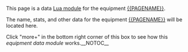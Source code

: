 This page is a data [[w:c:c:Help:Lua|Lua module]] for the equipment [[{{PAGENAME}}]].

The name, stats, and other data for the equipment [[{{PAGENAME}}]] will be located here.

Click "more+" in the bottom right corner of this box to see how this ''equipment data module'' works.__NOTOC__

{{EquipmentDataDocumentation/EquipmentData}}